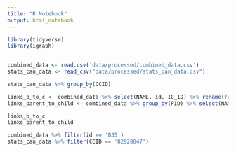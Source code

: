 ```yaml
---
title: "R Notebook"
output: html_notebook
---
```

```r
library(tidyverse)
library(igraph)
 
```

```r
combined_data <- read.csv('data/processed/combined_data.csv')
stats_can_data <- read_csv("data/processed/stats_can_data.csv")
```

```r
stats_can_data %>% group_by(CCID) 

links_b_to_c <- combined_data %>% select(NAME, id, IC_ID) %>% rename(from = id, to = IC_ID)
links_parent_to_child <- combined_data %>% group_by(PID) %>% select(NAME,id, IC_ID, PID) %>% rename(from = IC_ID, to = PID)
```
```r
links_b_to_c
links_parent_to_child
```


```r
combined_data %>% filter(id == 'B35')
stats_can_data %>% filter(CCID == '82928847')
```